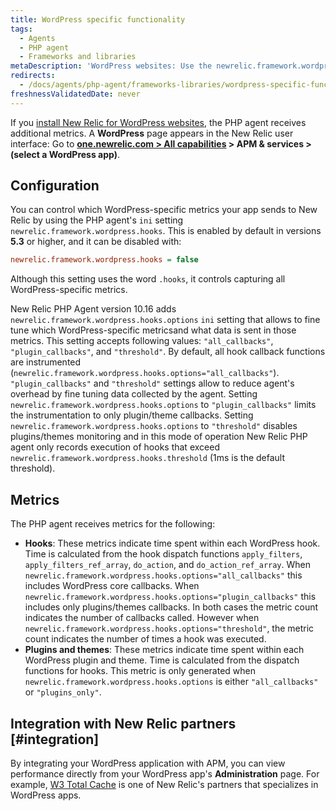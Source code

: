 ```yaml
---
title: WordPress specific functionality
tags:
  - Agents
  - PHP agent
  - Frameworks and libraries
metaDescription: 'WordPress websites: Use the newrelic.framework.wordpress.hooks INI setting to capture special metrics for hooks, plugins, and themes with New Relic.'
redirects:
  - /docs/agents/php-agent/frameworks-libraries/wordpress-specific-functionality
freshnessValidatedDate: never
---
```


If you [install New Relic for WordPress websites](/docs/agents/php-agent/installation/install-php-agent-shared-hosting-service), the PHP agent receives additional metrics. A <DoNotTranslate>**WordPress**</DoNotTranslate> page appears in the New Relic user interface: Go to <DoNotTranslate>**[one.newrelic.com > All capabilities](https://one.newrelic.com/all-capabilities) > APM & services > (select a WordPress app)**</DoNotTranslate>.

## Configuration

You can control which WordPress-specific metrics your app sends to New Relic by using the PHP agent's `ini` setting `newrelic.framework.wordpress.hooks`. This is enabled by default in versions <DoNotTranslate>**5.3**</DoNotTranslate> or higher, and it can be disabled with:

```ini
newrelic.framework.wordpress.hooks = false
```

Although this setting uses the word `.hooks`, it controls capturing all WordPress-specific metrics.

New Relic PHP Agent version 10.16 adds `newrelic.framework.wordpress.hooks.options` `ini` setting that allows to fine tune which WordPress-specific metricsand what data is sent in those metrics.
This setting accepts following values: `"all_callbacks"`, `"plugin_callbacks"`, and `"threshold"`. By default, all hook callback functions are instrumented (`newrelic.framework.wordpress.hooks.options="all_callbacks"`).
`"plugin_callbacks"` and `"threshold"` settings allow to reduce agent's overhead by fine tuning data collected by the agent. Setting `newrelic.framework.wordpress.hooks.options` to `"plugin_callbacks"`
limits the instrumentation to only plugin/theme callbacks. Setting `newrelic.framework.wordpress.hooks.options` to `"threshold"` disables plugins/themes monitoring and in this mode of operation
New Relic PHP agent only records execution of hooks that exceed `newrelic.framework.wordpress.hooks.threshold` (1ms is the default threshold).

## Metrics

The PHP agent receives metrics for the following:

* <DoNotTranslate>**Hooks**</DoNotTranslate>: These metrics indicate time spent within each WordPress hook. Time is calculated from the hook dispatch functions `apply_filters`, `apply_filters_ref_array`, `do_action`, and `do_action_ref_array`. When `newrelic.framework.wordpress.hooks.options="all_callbacks"` this includes WordPress core callbacks. When `newrelic.framework.wordpress.hooks.options="plugin_callbacks"` this includes only plugins/themes callbacks. In both cases the metric count indicates the number of callbacks called. However when `newrelic.framework.wordpress.hooks.options="threshold"`, the metric count indicates the number of times a hook was executed.
* <DoNotTranslate>**Plugins and themes**</DoNotTranslate>: These metrics indicate time spent within each WordPress plugin and theme. Time is calculated from the dispatch functions for hooks. This metric is only generated when `newrelic.framework.wordpress.hooks.options` is either `"all_callbacks"` or `"plugins_only"`.

## Integration with New Relic partners [#integration]

By integrating your WordPress application with APM, you can view performance directly from your WordPress app's <DoNotTranslate>**Administration**</DoNotTranslate> page. For example, [W3 Total Cache](https://newrelic.com/blog/best-practices/web-performance-optimization-automation) is one of New Relic's partners that specializes in WordPress apps.
